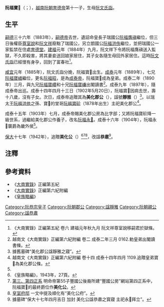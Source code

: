 '''阮福寶𡾊'''（{{vie|v='''Nguyễn Phúc Bửu Lỗi'''<ref>《阮福族世譜》中所使用的譯名。</ref>或'''Nguyễn Phúc Bửu Lũy'''<ref>越南文《大南實錄》正編第六紀附編中所使用的譯名。</ref>|hn=阮福寶𡾊}}；{{bd|1885年||1902年|5月20日}}），[[越南|越南]][[阮朝|阮朝]][[育德帝|育德帝]]第十一子，生母[[阮文氏詣|阮文氏詣]]。

==生平==
[[嗣德|嗣德]]三十六年（1883年），[[嗣德帝|嗣德帝]]去世，遺詔命皇長子瑞國公[[阮福膺禛|阮福膺禛]]繼位，但三日後權臣[[尊室說|尊室說]]和[[阮文祥|阮文祥]]廢黜了瑞國公，另立朗國公[[阮福洪佚|阮福洪佚]]繼位，並把瑞國公一家監禁在住處[[育德堂|育德堂]]。[[建福_(阮朝)|建福]]元年（1884年）九月，阮文祥下令將阮福膺禛送入監獄，不久即殺害，將其妻妾送回娘家居住，其子女各隨生母回外家居住。這時[[阮文氏詣|阮文氏詣]]已經懷有身孕，回到了富春社<ref>《大南實錄》正編第五紀 卷六 建福元年秋九月 阮文祥尊室說移嗣君於獄條。</ref>。

[[咸宜|咸宜]]元年（1885年），阮文氏詣分娩，阮福寶𡾊出生。[[成泰|成泰]]元年（1889年），七兄[[阮福寶嶙|阮福寶嶙]]繼位，更名[[阮福昭|阮福昭]]，是為[[成泰帝|成泰帝]]，阮福寶𡾊成為皇弟。成泰二年（1890年）三月，與九兄[[阮福寶巑|阮福寶巑]]和十兄[[阮福寶嵰|阮福寶嵰]]出閣讀書<ref>越南文《大南實錄》正編第六紀附編 卷二 成泰二年三月 0162.勅皇弟出閣讀書條。</ref>。成泰九年（1897年），隨成泰帝出巡。成泰十四年四月十三日（1902年5月20日），阮福寶𡾊因病去世，壽十八歲，沒有子女。次日，成泰帝追贈其為'''美化郡公'''（{{vie|v='''Mỹ Hóa Quận Công'''|hn=美化郡公}}），諡號'''靜雅'''（{{vie|v='''Tĩnh Nhã'''|hn=靜雅}}）<ref>據舊墓碑“美化郡公諡靜雅之寢”。</ref>。以瑞太王[[阮福洪依|阮福洪依]]之孫、寶𡾊的堂哥[[阮福寶砎|阮福寶砎]]（1878年出生）主祀美化郡公<ref name=fubian>越南文《大南實錄》正編第六紀附編 卷十四 成泰十四年四月 1109.追贈皇弟寶𡾊為美化郡公條。</ref>。

成泰十五年（1903年）七月，成泰帝賜美化郡公房為比字部；又將阮福寶砎降一級世系，過繼給美化郡公作養子，改名[[阮福永𣬌|阮福永𣬌]]。成泰十六年（1904年），阮福永𣬌襲爵為畿外侯<ref name=fubian/>。

[[保大_(阮朝)|保大]]十七年（1942年），追贈'''美化公'''（{{vie|v='''Mỹ Hóa Công'''|hn=美化公}}）<ref>《皇族略編》，1943年，27頁。</ref><ref>[http://members.ziggo.nl/jb.ngoanhtuan/tamnguyenv33.html 第三、第四正系] {{Wayback|url=http://members.ziggo.nl/jb.ngoanhtuan/tamnguyenv33.html |date=20160919112857 }}明命帝第55子豐國公後裔所建“豐國公房”網站第四正系中，阮福寶𡾊的最終爵位作'''美化公'''。</ref><ref>[http://www.thuathienhue.gov.vn/vi-vn/Thong-tin-du-dia-chi/tid/Phu-de-ong-hoang-ba-chua/newsid/F70417D1-563E-44D1-A208-EAB345453CB1/cid/501A14EB-AE06-4223-8EF0-4D09971F7D64 皇室府邸] {{webarchive|url=https://web.archive.org/web/20161201075959/http://www.thuathienhue.gov.vn/vi-vn/Thong-tin-du-dia-chi/tid/Phu-de-ong-hoang-ba-chua/newsid/F70417D1-563E-44D1-A208-EAB345453CB1/cid/501A14EB-AE06-4223-8EF0-4D09971F7D64 |date=2016-12-01 }}一文中提及順化有“美化公府”。</ref>，改諡'''恭肅'''<ref>據墓碑“保大十七年四月吉日 加封 美化公諡恭肅之寳寢 主祀永𣬌拜立”。</ref>。

==注釋==
{{reflist}}

==參考資料==
*《[[大南實錄|大南實錄]]》正編第五紀
*《[[大南實錄|大南實錄]]》正編第六紀附編
*《[[皇族略編|皇族略編]]》
{{阮恭宗子女}}
[[Category:阮恭宗皇子|Category:阮恭宗皇子]]
[[Category:阮朝郡公|Category:阮朝郡公]]
[[Category:諡靜雅|Category:諡靜雅]]
[[Category:阮朝親公|Category:阮朝親公]]
[[Category:諡恭肅|Category:諡恭肅]]